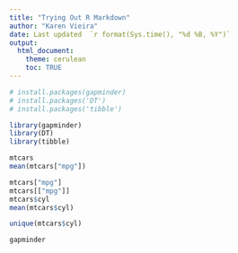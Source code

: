 ```yaml
---
title: "Trying Out R Markdown"
author: "Karen Vieira"
date: Last updated  `r format(Sys.time(), "%d %B, %Y")`
output: 
  html_document:
    theme: cerulean
    toc: TRUE
---
```


```r
# install.packages(gapminder)
# install.packages('DT')
# install.packages('tibble')

```


```r
library(gapminder)
library(DT)
library(tibble)
```

```r
mtcars
mean(mtcars["mpg"])

mtcars["mpg"]
mtcars[["mpg"]]
mtcars$cyl
mean(mtcars$cyl)

unique(mtcars$cyl)
```

```r
gapminder
```


